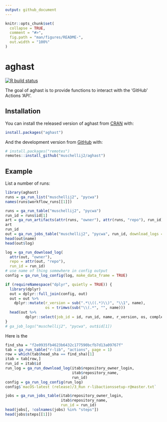 ```yaml
---
output: github_document
---
```


<!-- README.md is generated from README.Rmd. Please edit that file -->

```r
knitr::opts_chunk$set(
  collapse = TRUE,
  comment = "#>",
  fig.path = "man/figures/README-",
  out.width = "100%"
)
```

# aghast

<!-- badges: start -->
[![R build status](https://github.com/muschellij2/aghast/workflows/R-CMD-check/badge.svg)](https://github.com/muschellij2/aghast/actions)
<!-- badges: end -->

The goal of aghast is to provide functions to interact with the 'GitHub' Actions 'API'.

## Installation

You can install the released version of aghast from [CRAN](https://CRAN.R-project.org) with:

``` r
install.packages("aghast")
```

And the development version from [GitHub](https://github.com/) with:

``` r
# install.packages("remotes")
remotes::install_github("muschellij2/aghast")
```
## Example

List a number of runs:

```r
library(aghast)
runs = ga_run_list("muschellij2", "pycwa")
names(runs$workflow_runs[[1]])

runs = ga_run_table("muschellij2", "pycwa")
run_id = runs$id[1]
art = ga_run_artifacts(attr(runs, "owner"), attr(runs, "repo"), run_id)
art
run_id
out = ga_run_jobs_table("muschellij2", "pycwa", run_id, download_logs = TRUE)
head(out$name)
head(out$log)

log = ga_run_download_log(
  attr(out, "owner"), 
  repo = attr(out, "repo"), 
  run_id = run_id)
# use name of thing somewhere in config output
config = ga_run_log_config(log, make_data_frame = TRUE)

if (requireNamespace("dplyr", quietly = TRUE)) {
  library(dplyr)
  out = dplyr::full_join(config, out)
  out = out %>% 
    dplyr::mutate(r_version = sub(".*\\((.*)\\)", "\\1", name),
                  os = trimws(sub("\\(.*", "", name)))
  head(out %>% 
         dplyr::select(job_id = id, run_id, name, r_version, os, completed_at))
}
# ga_job_logs("muschellij2", "pycwa", out$id[1])
```

Here is the 
```r
find_sha = "f2e0935fb4623b6432c177590bcfb7d13a09767f"
tab = ga_run_table("r-lib", "actions", page = 1)
row = which(tab$head_sha == find_sha)[1]
itab = tab[row,]
run_id = itab$id
run_log = ga_run_download_log(itab$repository_owner_login,
                              itab$repository_name, 
                              run_id)
config = ga_run_log_config(run_log)
config$`macOS-latest (release)/3_Run r-libactionssetup-r@master.txt`
```

```r
jobs = ga_run_jobs_table(itab$repository_owner_login,
                         itab$repository_name, 
                         run_id = run_id)
head(jobs[, !colnames(jobs) %in% "steps"])
head(jobs$steps[[1]])
```
